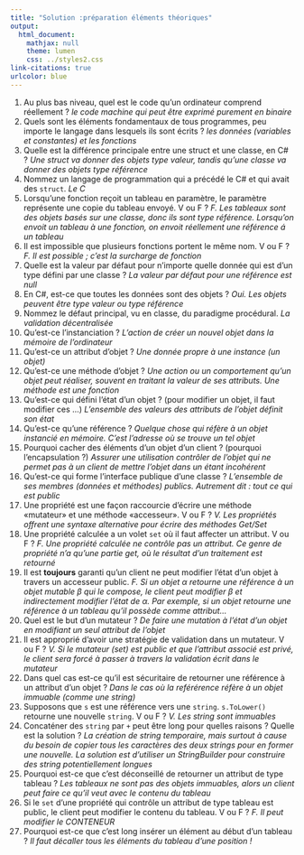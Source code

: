 ```yaml
---
title: "Solution :préparation éléments théoriques"
output:
  html_document:
    mathjax: null
    theme: lumen
    css: ../styles2.css
link-citations: true
urlcolor: blue
---
```

1. Au plus bas niveau, quel est le code qu'un ordinateur comprend réellement ?
_le code machine qui peut être exprimé purement en binaire_
3. Quels sont les éléments fondamentaux de tous programmes, peu importe le langage dans lesquels ils sont écrits ?
_les données (variables et constantes) et les fonctions_
5. Quelle est la différence principale entre une struct et une classe, en C\# ?
_Une struct va donner des objets type valeur, tandis qu'une classe va donner des objets type référence_
7. Nommez un langage de programmation qui a précédé le C\# et qui avait des `struct`.
_Le C_
9. Lorsqu'une fonction reçoit un tableau en paramètre, le paramètre représente une copie du tableau envoyé. V ou F ?
_F. Les tableaux sont des objets basés sur une classe, donc ils sont type référence. Lorsqu'on envoit un tableau à une fonction, on envoit réellement une référence á un tableau_
11. Il est impossible que plusieurs fonctions portent le même nom. V ou F ?
_F. Il est possible ; c'est la surcharge de fonction_
13. Quelle est la valeur par défaut pour n'importe quelle donnée qui est d'un type défini par une classe ?
_La valeur par défaut pour une référence est null_
15. En C\#, est-ce que toutes les données sont des objets ?
_Oui. Les objets peuvent être type valeur ou type référence_
17. Nommez le défaut principal, vu en classe, du paradigme procédural.
_La validation décentralisée_
19. Qu'est-ce l'instanciation ?
_L'action de créer un nouvel objet dans la mémoire de l'ordinateur_
21. Qu'est-ce un attribut d'objet ?
_Une donnée propre à une instance (un objet)_
23. Qu'est-ce une méthode d'objet ?
_Une action ou un comportement qu'un objet peut réaliser, souvent en traitant la valeur de ses attributs. Une méthode est une fonction_
25. Qu'est-ce qui défini l'état d'un objet ? (pour modifier un objet, il faut modifier ces ...)
_L'ensemble des valeurs des attributs de l'objet définit son état_
27. Qu'est-ce qu'une référence ?
_Quelque chose qui réfère à un objet instancié en mémoire. C'est l'adresse où se trouve un tel objet_
29. Pourquoi cacher des éléments d'un objet d'un client ? (pourquoi l'encapsulation ?)
_Assurer une utilisation contrôler de l'objet qui ne permet pas à un client de mettre l'objet dans un étant incohérent_
31. Qu'est-ce qui forme l'interface publique d'une classe ?
_L'ensemble de ses membres (données et méthodes) publics. Autrement dit : tout ce qui est public_
33. Une propriété est une façon raccourcie d'écrire une méthode «mutateur» et une méthode «accesseur». V ou F ?
_V. Les propriétés offrent une syntaxe alternative pour écrire des méthodes Get/Set_
35. Une propriété calculée a un volet `set` où il faut affecter un attribut. V ou F ?
_F. Une propriété calculée ne contrôle pas un attribut. Ce genre de propriété n'a qu'une partie get, où le résultat d'un traitement est retourné_
37. Il est **toujours** garanti qu'un client ne peut modifier l'état d'un objet à travers un accesseur public.
_F. Si un objet α retourne une référence à un objet mutable β qui le compose, le client peut modifier β et indirectement modifier l'état de α. Par exemple, si un objet retourne une référence à un tableau qu'il possède comme attribut..._
39. Quel est le but d'un mutateur ?
_De faire une mutation à l'état d'un objet en modifiant un seul attribut de l'objet_
41. Il est approprié d'avoir une stratégie de validation dans un mutateur. V ou F ?
_V. Si le mutateur (set) est public et que l'attribut associé est privé, le client sera forcé à passer à travers la validation écrit dans le mutateur_
43. Dans quel cas est-ce qu'il est sécuritaire de retourner une référence à un attribut d'un objet ?
_Dans le cas où la reférérence réfère à un objet immuable (comme une string)_
45. Supposons que `s` est une référence vers une `string`. `s.ToLower()` retourne une nouvelle `string`. V ou F ?
_V. Les string sont immuables_
47. Concaténer des `string` par `+` peut être long pour quelles raisons ? Quelle est la solution ?
_La création de string temporaire, mais surtout à cause du besoin de copier tous les caractères des deux strings pour en former une nouvelle. La solution est d'utiliser un StringBuilder pour construire des string potentiellement longues_
49. Pourquoi est-ce que c'est déconseillé de retourner un attribut de type tableau ?
_Les tableaux ne sont pas des objets immuables, alors un client peut faire ce qu'il veut avec le contenu du tableau_
51. Si le `set` d'une propriété qui contrôle un attribut de type tableau est public, le client peut modifier le contenu du tableau. V ou F ?
_F. Il peut modifier le CONTENEUR_
53. Pourquoi est-ce que c'est long insérer un élément au début d'un tableau ?
_Il faut décaller tous les éléments du tableau d'une position !_
